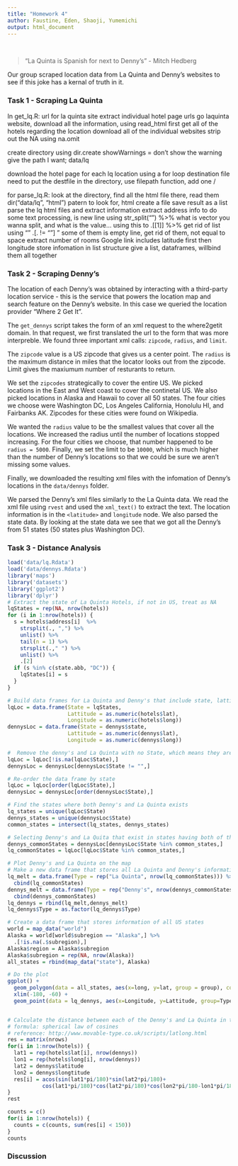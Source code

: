 ```yaml
---
title: "Homework 4"
author: Faustine, Eden, Shaoji, Yumemichi
output: html_document
---
```

<br>

> "La Quinta is Spanish for next to Denny’s" - Mitch Hedberg

Our group scraped location data from La Quinta and Denny's websites to see if this joke has a kernal of truth in it. 

### Task 1 - Scraping La Quinta

In get_lq.R:
  url for la quinta site
  extract individual hotel page urls
 go laquinta website, download all the information, using read_html
 first get all of the hotels regarding the location
 download all of the individual websites
 strip out the NA using na.omit

  create directory using dir.create
 showWarnings = don't show the warning
 give the path I want; data/lq

  download the hotel page for each lq location using a for loop
 destination file
 need to put the destfile in the directory, use filepath function, add one /

for parse_lq.R:
 look at the directory, find all the html file there, read them
  dir("data/lq", "html")  patern to look for, html
  create a file
 save result as a list
  parse the lq html files and extract information
  extract address info
 to do some text processing, \n is new line
using str_split("\n") %>% what is vector you wanna split, and what is the value...
using this to  .[[1]] %>%  get rid of list
using "" .[. != ""] "  some of them is empty line, get rid of them, not equal to space
  extract number of rooms
  Google link includes latitude first then longitude
  store infomation in list structure
 give a list, dataframes, willbind them all together


### Task 2 - Scraping Denny's

The location of each Denny's was obtained by interacting with a third-party location service - this is the service that powers the location map and search feature on the Denny's website. In this case we queried the location provider "Where 2 Get It".

The `get_dennys` script takes the form of an xml request to the where2getit domain. In that request, we first translated the url to the form that was more interpreble. We found three important xml calls: `zipcode`, `radius`, and `limit`. 

The `zipcode` value is a US zipcode that gives us a center point. The `radius` is the maximum distance in miles that the locator looks out from the zipcode. Limit gives the maxiumum number of resturants to return. 

We set the `zipcodes` strategically to cover the entire US. We picked locations in the East and West coast to cover the continetal US. We also picked locations in Alaska and Hawaii to cover all 50 states. The four cities we choose were Washington DC, Los Angeles California, Honolulu HI, and Fairbanks AK. Zipcodes for these cities were found on Wikipedia. 

We wanted the `radius` value to be the smallest values that cover all the locations. We increased the radius until the number of locations stopped increasing. For the four cities we choose, that number happened to be `radius = 5000`. Finally, we set the limit to be `10000`, which is much higher than the number of Denny's locations so that we could be sure we aren't missing some values. 

Finally, we downloaded the resulting xml files with the infomation of Denny's locations in the `data/dennys` folder.

We parsed the Denny's xml files similarly to the La Quinta data. We read the xml file using `rvest` and used the `xml_text()` to extract the text. The location information is in the `<latitude>` and `longitude` node. We also parsed the state data. By looking at the state data we see that we got all the Denny's from 51 states (50 states plus Washington DC).


### Task 3 - Distance Analysis

```r
load('data/lq.Rdata')
load('data/dennys.Rdata')
library('maps')
library('datasets')
library('ggplot2')
library('dplyr')
# Extract the state of La Quinta Hotels, if not in US, treat as NA
lqStates = rep(NA, nrow(hotels))
for (i in 1:nrow(hotels)) {
  s = hotels$address[i]  %>%
    strsplit(., ",") %>%
    unlist() %>%
    tail(n = 1) %>%
    strsplit(.," ") %>%
    unlist() %>%
    .[2]
  if (s %in% c(state.abb, "DC")) {
    lqStates[i] = s
  }
}

# Build data frames for La Quinta and Denny's that include state, lattitude and longitude
lqLoc = data.frame(State = lqStates, 
                   Lattitude = as.numeric(hotels$lat), 
                   Longitude = as.numeric(hotels$long))
dennysLoc = data.frame(State = dennys$state, 
                   Lattitude = as.numeric(dennys$lat), 
                   Longitude = as.numeric(dennys$long))

#  Remove the denny's and La Quinta with no State, which means they are outside of US
lqLoc = lqLoc[!is.na(lqLoc$State),]
dennysLoc = dennysLoc[dennysLoc$State != "",]

# Re-order the data frame by state
lqLoc = lqLoc[order(lqLoc$State),]
dennysLoc = dennysLoc[order(dennysLoc$State),]

# Find the states where both Denny's and La Quinta exists
lq_states = unique(lqLoc$State)
dennys_states = unique(dennysLoc$State)
common_states = intersect(lq_states, dennys_states)

# Selecting Denny's and La Quita that exist in states having both of them
dennys_commonStates = dennysLoc[dennysLoc$State %in% common_states,]
lq_commonStates = lqLoc[lqLoc$State %in% common_states,]

# Plot Denny's and La Quinta on the map
# Make a new data frame that stores all La Quinta and Denny's information for ggplot
lq_melt = data.frame(Type = rep("La Quinta", nrow(lq_commonStates))) %>%
  cbind(lq_commonStates)
dennys_melt = data.frame(Type = rep("Denny's", nrow(dennys_commonStates))) %>%
  cbind(dennys_commonStates)
lq_dennys = rbind(lq_melt,dennys_melt)
lq_dennys$Type = as.factor(lq_dennys$Type)

# Create a data frame that stores information of all US states
world = map_data("world")
Alaska = world[world$subregion == "Alaska",] %>%
  .[!is.na(.$subregion),]
Alaska$region = Alaska$subregion
Alaska$subregion = rep(NA, nrow(Alaska))
all_states = rbind(map_data("state"), Alaska)

# Do the plot
ggplot() + 
  geom_polygon(data = all_states, aes(x=long, y=lat, group = group), colour="white", fill="blue") +
  xlim(-180, -60) + 
  geom_point(data = lq_dennys, aes(x=Longitude, y=Lattitude, group=Type, color=Type), cex = 0.6)


# Calculate the distance between each of the Denny's and La Quinta in the common_states
# formula: spherical law of cosines
# reference: http://www.movable-type.co.uk/scripts/latlong.html
res = matrix(nrows)
for(i in 1:nrow(hotels)) {
  lat1 = rep(hotels$lat[i], nrow(dennys))
  lon1 = rep(hotels$long[i], nrow(dennys))
  lat2 = dennys$latitude
  lon2 = dennys$longtitude
  res[i] = acos(sin(lat1*pi/180)*sin(lat2*pi/180)+
           cos(lat1*pi/180)*cos(lat2*pi/180)*cos(lon2*pi/180-lon1*pi/180)) * 6371000
}
rest

counts = c()
for(i in 1:nrow(hotels)) {
  counts = c(counts, sum(res[i] < 150))
}
counts
```

### Discussion 


